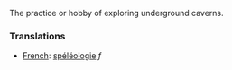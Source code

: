 {{rfc}}
The practice or hobby of exploring underground caverns.

===Translations===
*[[French]]: [[spéléologie]] ''f''